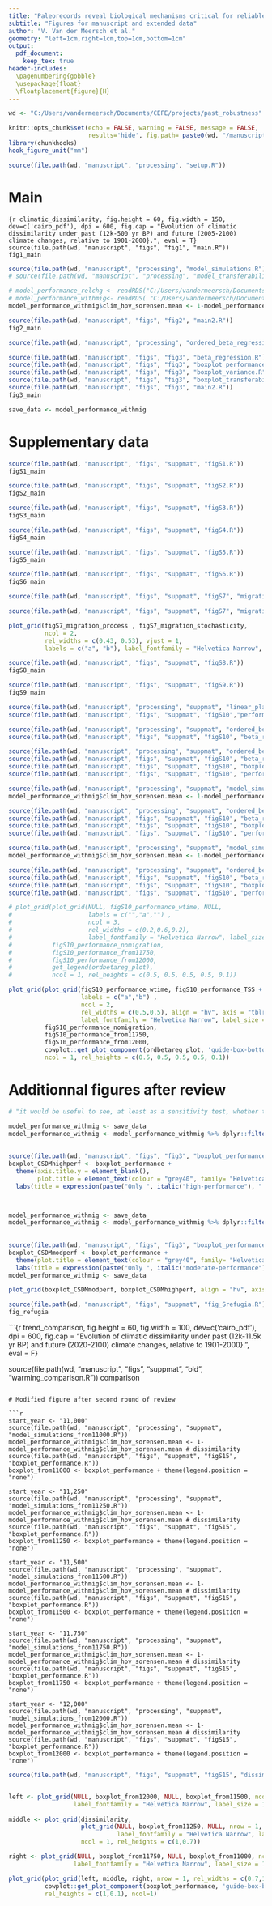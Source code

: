 ```yaml
---
title: "Paleorecords reveal biological mechanisms critical for reliable species range shift projections amid rapid climate change"
subtitle: "Figures for manuscript and extended data"
author: "V. Van der Meersch et al."
geometry: "left=1cm,right=1cm,top=1cm,bottom=1cm"
output: 
  pdf_document:
    keep_tex: true
header-includes:
  \pagenumbering{gobble}
  \usepackage{float}
  \floatplacement{figure}{H}
---
```


```r
wd <- "C:/Users/vandermeersch/Documents/CEFE/projects/past_robustness"

knitr::opts_chunk$set(echo = FALSE, warning = FALSE, message = FALSE, 
                      results='hide', fig.path= paste0(wd, "/manuscript/figs/files/"), fig.pos = 'H')
library(chunkhooks)
hook_figure_unit("mm")

source(file.path(wd, "manuscript", "processing", "setup.R"))
```

# Main

```{r climatic_dissimilarity, fig.height = 60, fig.width = 150, dev=c('cairo_pdf'), dpi = 600, fig.cap = "Evolution of climatic dissimilarity under past (12k-500 yr BP) and future (2005-2100) climate changes, relative to 1901-2000}.", eval = T}
source(file.path(wd, "manuscript", "figs", "fig1", "main.R"))
fig1_main
```

\newpage

```r
source(file.path(wd, "manuscript", "processing", "model_simulations.R"))
# source(file.path(wd, "manuscript", "processing", "model_transferability.R"))

# model_performance_relchg <- readRDS("C:/Users/vandermeersch/Documents/CEFE/projects/past_robustness/manuscript/processing/output/model_performance_relchg.rds")
# model_performance_withmig<- readRDS( "C:/Users/vandermeersch/Documents/CEFE/projects/past_robustness/manuscript/processing/output/model_performance_withmig.rds")
model_performance_withmig$clim_hpv_sorensen.mean <- 1-model_performance_withmig$clim_hpv_sorensen.mean # dissimilarity
```

```r

source(file.path(wd, "manuscript", "figs", "fig2", "main2.R")) 
fig2_main

```

\newpage

```r

source(file.path(wd, "manuscript", "processing", "ordered_beta_regression.R"))

source(file.path(wd, "manuscript", "figs", "fig3", "beta_regression.R"))
source(file.path(wd, "manuscript", "figs", "fig3", "boxplot_performance.R"))
source(file.path(wd, "manuscript", "figs", "fig3", "boxplot_variance.R"))
source(file.path(wd, "manuscript", "figs", "fig3", "boxplot_transferability.R"))
source(file.path(wd, "manuscript", "figs", "fig3", "main2.R"))
fig3_main

save_data <- model_performance_withmig

```

\newpage

# Supplementary data

\renewcommand{\thefigure}{S\arabic{figure}}
\setcounter{figure}{0}


```r

source(file.path(wd, "manuscript", "figs", "suppmat", "figS1.R"))
figS1_main

```

```r

source(file.path(wd, "manuscript", "figs", "suppmat", "figS2.R"))
figS2_main

```

```r

source(file.path(wd, "manuscript", "figs", "suppmat", "figS3.R"))
figS3_main

```


```r

source(file.path(wd, "manuscript", "figs", "suppmat", "figS4.R")) 
figS4_main

```

```r

source(file.path(wd, "manuscript", "figs", "suppmat", "figS5.R")) 
figS5_main

```

```r

source(file.path(wd, "manuscript", "figs", "suppmat", "figS6.R")) 
figS6_main

```

```r

source(file.path(wd, "manuscript", "figs", "suppmat", "figS7", "migration_process.R"))

source(file.path(wd, "manuscript", "figs", "suppmat", "figS7", "migration_stochasticity.R"))

plot_grid(figS7_migration_process , figS7_migration_stochasticity, 
          ncol = 2, 
          rel_widths = c(0.43, 0.53), vjust = 1,
          labels = c("a", "b"), label_fontfamily = "Helvetica Narrow", label_size = 11)

```

```r

source(file.path(wd, "manuscript", "figs", "suppmat", "figS8.R")) 
figS8_main
```

```r
source(file.path(wd, "manuscript", "figs", "suppmat", "figS9.R")) 
figS9_main
```

```r

source(file.path(wd, "manuscript", "processing", "suppmat", "linear_plateau_regression.R"))
source(file.path(wd, "manuscript", "figs", "suppmat", "figS10","performance_wtime.R")) 

```

```r

source(file.path(wd, "manuscript", "processing", "suppmat", "ordered_beta_regression_withTSS.R"))
source(file.path(wd, "manuscript", "figs", "suppmat", "figS10", "beta_regression_withTSS.R"))

```

```r

source(file.path(wd, "manuscript", "processing", "suppmat", "ordered_beta_regression_womigration.R"))
source(file.path(wd, "manuscript", "figs", "suppmat", "figS10", "beta_regression_nomigration.R"))
source(file.path(wd, "manuscript", "figs", "suppmat", "figS10", "boxplot_performance_nomigration.R"))
source(file.path(wd, "manuscript", "figs", "suppmat", "figS10", "performance_nomigration.R"))

```

```r

source(file.path(wd, "manuscript", "processing", "suppmat", "model_simulations_from11750.R"))
model_performance_withmig$clim_hpv_sorensen.mean <- 1-model_performance_withmig$clim_hpv_sorensen.mean # dissimilarity

source(file.path(wd, "manuscript", "processing", "suppmat", "ordered_beta_regression_from11750.R"))
source(file.path(wd, "manuscript", "figs", "suppmat", "figS10", "beta_regression_from11750.R"))
source(file.path(wd, "manuscript", "figs", "suppmat", "figS10", "boxplot_performance_from11750.R"))
source(file.path(wd, "manuscript", "figs", "suppmat", "figS10", "performance_from11750.R"))

```

```r

source(file.path(wd, "manuscript", "processing", "suppmat", "model_simulations_from12000.R"))
model_performance_withmig$clim_hpv_sorensen.mean <- 1-model_performance_withmig$clim_hpv_sorensen.mean # dissimilarity

source(file.path(wd, "manuscript", "processing", "suppmat", "ordered_beta_regression_from12000.R"))
source(file.path(wd, "manuscript", "figs", "suppmat", "figS10", "beta_regression_from12000.R"))
source(file.path(wd, "manuscript", "figs", "suppmat", "figS10", "boxplot_performance_from12000.R"))
source(file.path(wd, "manuscript", "figs", "suppmat", "figS10", "performance_from12000.R"))

```

```r

# plot_grid(plot_grid(NULL, figS10_performance_wtime, NULL,
#                     labels = c("","a","") , 
#                     ncol = 3,
#                     rel_widths = c(0.2,0.6,0.2),
#                     label_fontfamily = "Helvetica Narrow", label_size = 11), 
#           figS10_performance_nomigration, 
#           figS10_performance_from11750, 
#           figS10_performance_from12000, 
#           get_legend(ordbetareg_plot),
#           ncol = 1, rel_heights = c(0.5, 0.5, 0.5, 0.5, 0.1))

plot_grid(plot_grid(figS10_performance_wtime, figS10_performance_TSS + theme(legend.position = "none"),
                    labels = c("a","b") ,
                    ncol = 2,
                    rel_widths = c(0.5,0.5), align = "hv", axis = "tblr",
                    label_fontfamily = "Helvetica Narrow", label_size = 11),
          figS10_performance_nomigration,
          figS10_performance_from11750,
          figS10_performance_from12000,
          cowplot::get_plot_component(ordbetareg_plot, 'guide-box-bottom', return_all = TRUE),
          ncol = 1, rel_heights = c(0.5, 0.5, 0.5, 0.5, 0.1))


```

# Additionnal figures after review

```r

# "it would be useful to see, at least as a sensitivity test, whether the high-performance models (as deemed by ref 51: BRT, MaxEnt, RF) perform differently than the moderate-performance choices (GAM, Lasso GLM)"

model_performance_withmig <- save_data
model_performance_withmig <- model_performance_withmig %>% dplyr::filter(mod %in% c("BRT","Random Forest","MaxEnt",
                                                                                    "PHENOFIT","CASTANEA",
                                                                                    "PHENOFIT fitted","CASTANEA fitted"))
source(file.path(wd, "manuscript", "figs", "fig3", "boxplot_performance.R"))
boxplot_CSDMhighperf <- boxplot_performance +
  theme(axis.title.y = element_blank(),
        plot.title = element_text(colour = "grey40", family= "Helvetica Narrow", size = 10.5, hjust = 0.5)) + 
  labs(title = expression(paste("Only ", italic("high-performance"), " CSDMs")))



model_performance_withmig <- save_data
model_performance_withmig <- model_performance_withmig %>% dplyr::filter(mod %in% c("GAM","GLM",
                                                                                    "PHENOFIT","CASTANEA",
                                                                                    "PHENOFIT fitted","CASTANEA fitted"))
source(file.path(wd, "manuscript", "figs", "fig3", "boxplot_performance.R"))
boxplot_CSDMmodperf <- boxplot_performance +
  theme(plot.title = element_text(colour = "grey40", family= "Helvetica Narrow", size = 10.5, hjust = 0.5)) + 
  labs(title = expression(paste("Only ", italic("moderate-performance"), " CSDMs")))
model_performance_withmig <- save_data

plot_grid(boxplot_CSDMmodperf, boxplot_CSDMhighperf, align = "hv", axis = "tblr")

```


```r

source(file.path(wd, "manuscript", "figs", "suppmat", "fig_Srefugia.R"))
fig_refugia

```

```{r trend_comparison, fig.height = 60, fig.width = 100, dev=c('cairo_pdf'), dpi = 600, fig.cap = "Evolution of climatic dissimilarity under past (12k-11.5k yr BP) and future (2020-2100) climate changes, relative to 1901-2000}.", eval = F}

source(file.path(wd, "manuscript", "figs", "suppmat", "old", "warming_comparison.R"))
comparison

```

# Modified figure after second round of review

```r

start_year <- "11,000"
source(file.path(wd, "manuscript", "processing", "suppmat", "model_simulations_from11000.R"))
model_performance_withmig$clim_hpv_sorensen.mean <- 1-model_performance_withmig$clim_hpv_sorensen.mean # dissimilarity
source(file.path(wd, "manuscript", "figs", "suppmat", "figS15", "boxplot_performance.R"))
boxplot_from11000 <- boxplot_performance + theme(legend.position = "none")

start_year <- "11,250"
source(file.path(wd, "manuscript", "processing", "suppmat", "model_simulations_from11250.R"))
model_performance_withmig$clim_hpv_sorensen.mean <- 1-model_performance_withmig$clim_hpv_sorensen.mean # dissimilarity
source(file.path(wd, "manuscript", "figs", "suppmat", "figS15", "boxplot_performance.R"))
boxplot_from11250 <- boxplot_performance + theme(legend.position = "none") 

start_year <- "11,500"
source(file.path(wd, "manuscript", "processing", "suppmat", "model_simulations_from11500.R"))
model_performance_withmig$clim_hpv_sorensen.mean <- 1-model_performance_withmig$clim_hpv_sorensen.mean # dissimilarity
source(file.path(wd, "manuscript", "figs", "suppmat", "figS15", "boxplot_performance.R"))
boxplot_from11500 <- boxplot_performance + theme(legend.position = "none")

start_year <- "11,750"
source(file.path(wd, "manuscript", "processing", "suppmat", "model_simulations_from11750.R"))
model_performance_withmig$clim_hpv_sorensen.mean <- 1-model_performance_withmig$clim_hpv_sorensen.mean # dissimilarity
source(file.path(wd, "manuscript", "figs", "suppmat", "figS15", "boxplot_performance.R"))
boxplot_from11750 <- boxplot_performance + theme(legend.position = "none")

start_year <- "12,000"
source(file.path(wd, "manuscript", "processing", "suppmat", "model_simulations_from12000.R"))
model_performance_withmig$clim_hpv_sorensen.mean <- 1-model_performance_withmig$clim_hpv_sorensen.mean # dissimilarity
source(file.path(wd, "manuscript", "figs", "suppmat", "figS15", "boxplot_performance.R"))
boxplot_from12000 <- boxplot_performance + theme(legend.position = "none")

```

```r

source(file.path(wd, "manuscript", "figs", "suppmat", "figS15", "dissimilarity3.R"))


left <- plot_grid(NULL, boxplot_from12000, NULL, boxplot_from11500, ncol = 1, rel_heights = c(0.15,0.7, 0.15,0.7),
                  label_fontfamily = "Helvetica Narrow", label_size = 11, labels = c("", "A.", "", "C."))
  
middle <- plot_grid(dissimilarity,
                    plot_grid(NULL, boxplot_from11250, NULL, nrow = 1, rel_widths = c(0.15,0.7,0.15),
                              label_fontfamily = "Helvetica Narrow", label_size = 11, labels = c("", "D.", "")), 
                    ncol = 1, rel_heights = c(1,0.7))

right <- plot_grid(NULL, boxplot_from11750, NULL, boxplot_from11000, ncol = 1, rel_heights = c(0.15,0.7, 0.15,0.7),
                  label_fontfamily = "Helvetica Narrow", label_size = 11, labels = c("", "B.", "", "E."))

plot_grid(plot_grid(left, middle, right, nrow = 1, rel_widths = c(0.7,1,0.7)), 
          cowplot::get_plot_component(boxplot_performance, 'guide-box-bottom', return_all = TRUE),
          rel_heights = c(1,0.1), ncol=1)


```


















